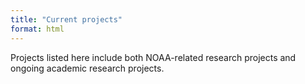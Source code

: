 ```yaml
---
title: "Current projects"
format: html
---
```


Projects listed here include both NOAA-related research projects and ongoing academic research projects.

